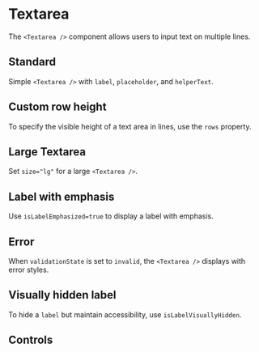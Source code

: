 
<Meta of={TextareaStories} />

# Textarea

The `<Textarea />` component allows users to input text on multiple lines.

## Standard

Simple `<Textarea />` with `label`, `placeholder`, and `helperText`.

<Canvas of={TextareaStories.Standard} />

## Custom row height

To specify the visible height of a text area in lines, use the `rows` property.

<Canvas of={TextareaStories.CustomRowHeight} />

## Large Textarea

Set `size="lg"` for a large `<Textarea />`.

<Canvas of={TextareaStories.LargeTextarea} />

## Label with emphasis

Use `isLabelEmphasized=true` to display a label with emphasis.

<Canvas of={TextareaStories.LabelWithEmphasis} />

## Error

When `validationState` is set to `invalid`, the `<Textarea />` displays with error styles.

<Canvas of={TextareaStories.Error} />

## Visually hidden label

To hide a `label` but maintain accessibility, use `isLabelVisuallyHidden`.

<Canvas of={TextareaStories.VisuallyHiddenLabel} />

## Controls

<Canvas of={TextareaStories.Controls} />

<Controls of={TextareaStories.Controls} />
